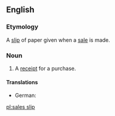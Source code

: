 ==English==

===Etymology===
A [[slip]] of paper given when a [[sale]] is made.

===Noun===
{{en-noun|head=[[sales]] [[slip]]}}

# A [[receipt]] for a purchase.

====Translations====
{{trans-top|receipt for a purchase}}
* German: {{t+|de|Kassenzettel|m}}
{{trans-mid}}
{{trans-bottom}}

[[pl:sales slip]]